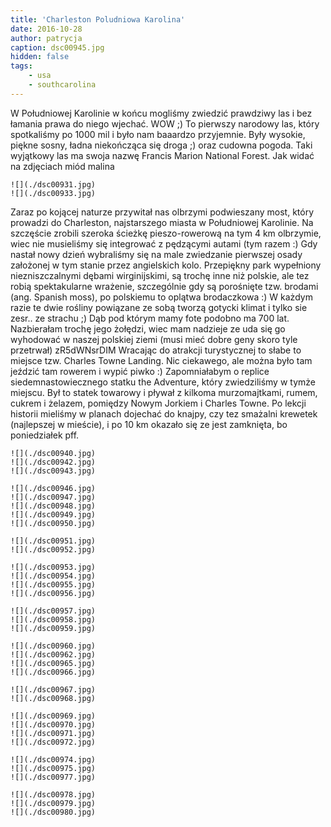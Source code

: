 ```yaml
---
title: 'Charleston Poludniowa Karolina'
date: 2016-10-28
author: patrycja
caption: dsc00945.jpg
hidden: false
tags: 
    - usa
    - southcarolina
---
```


W Południowej Karolinie w końcu mogliśmy zwiedzić prawdziwy las i bez łamania prawa do niego wjechać. WOW ;) To pierwszy narodowy las, który spotkaliśmy po 1000 mil i było nam baaardzo przyjemnie. Były wysokie, piękne sosny, ładna niekończąca się droga ;) oraz cudowna pogoda. Taki wyjątkowy las ma swoja nazwę Francis Marion National Forest. Jak widać na zdjęciach miód malina

```grid|2
![](./dsc00931.jpg)
![](./dsc00933.jpg)
```

Zaraz po kojącej naturze przywitał nas olbrzymi podwieszany most, który prowadzi do Charleston, najstarszego miasta w Południowej Karolinie. Na szczęście zrobili szeroka ścieżkę pieszo-rowerową na tym 4 km olbrzymie, wiec nie musieliśmy się integrować z pędzącymi autami (tym razem :) 
Gdy nastał nowy dzień wybraliśmy się na male zwiedzanie pierwszej osady założonej w tym stanie przez angielskich kolo. Przepiękny park wypełniony niezniszczalnymi dębami wirginijskimi, są trochę inne niż polskie, ale tez robią spektakularne wrażenie, szczególnie gdy są porośnięte tzw. brodami (ang. Spanish moss), po polskiemu to oplątwa brodaczkowa :) W każdym razie te dwie rośliny powiązane ze sobą tworzą gotycki klimat i tylko sie zesr.. ze strachu ;) Dąb pod którym mamy fote podobno ma 700 lat. Nazbierałam trochę jego żołędzi, wiec mam nadzieje ze uda się go wyhodować w naszej polskiej ziemi (musi mieć dobre geny skoro tyle przetrwał)
<youtube>zR5dWNsrDIM</youtube>
Wracając do atrakcji turystycznej to słabe to miejsce tzw. Charles Towne Landing. Nic ciekawego, ale można było tam jeździć tam rowerem i wypić piwko :) Zapomniałabym o replice siedemnastowiecznego statku the Adventure, który zwiedziliśmy w tymże miejscu. Był to statek towarowy i pływał z kilkoma murzomajtkami, rumem, cukrem i żelazem, pomiędzy Nowym Jorkiem i Charles Towne. 
Po lekcji historii mieliśmy w planach dojechać do knajpy, czy tez smażalni krewetek (najlepszej w mieście), i po 10 km okazało się ze jest zamknięta, bo poniedziałek pff. 


```grid|3
![](./dsc00940.jpg)
![](./dsc00942.jpg)
![](./dsc00943.jpg)
```
```grid|5
![](./dsc00946.jpg)
![](./dsc00947.jpg)
![](./dsc00948.jpg)
![](./dsc00949.jpg)
![](./dsc00950.jpg)
```
```grid|2
![](./dsc00951.jpg)
![](./dsc00952.jpg)
```
```grid|4
![](./dsc00953.jpg)
![](./dsc00954.jpg)
![](./dsc00955.jpg)
![](./dsc00956.jpg)
```
```grid|3
![](./dsc00957.jpg)
![](./dsc00958.jpg)
![](./dsc00959.jpg)
```
```grid|4
![](./dsc00960.jpg)
![](./dsc00962.jpg)
![](./dsc00965.jpg)
![](./dsc00966.jpg)
```
```grid|2
![](./dsc00967.jpg)
![](./dsc00968.jpg)
```
```grid|4
![](./dsc00969.jpg)
![](./dsc00970.jpg)
![](./dsc00971.jpg)
![](./dsc00972.jpg)
```
```grid|3
![](./dsc00974.jpg)
![](./dsc00975.jpg)
![](./dsc00977.jpg)
```
```grid|3
![](./dsc00978.jpg)
![](./dsc00979.jpg)
![](./dsc00980.jpg)
```